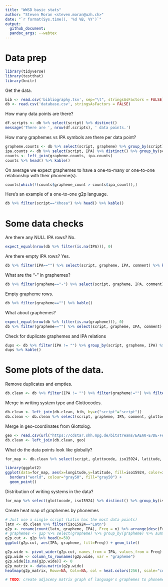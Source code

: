 ```yaml
---
title: "WWSD basic stats"
author: "Steven Moran <steven.moran@uzh.ch>"
date: "`r format(Sys.time(), '%d %B, %Y')`"
output:
  github_document:
  pandoc_args: --webtex
---
```


# Data prep

```r
library(tidyverse)
library(testthat)
library(knitr)
```

Get the data.

```r
bib <- read.csv('bibliography.tsv', sep="\t", stringsAsFactors = FALSE)
db <- read.csv('database.csv', stringsAsFactors = FALSE)
```

How many data points are there?

```r
df.scripts <- db %>% select(script) %>% distinct()
message('There are ', nrow(df.scripts), ' data points.')
```

How many graphemes vs IPA symbols are there per data point?

```r
grapheme.counts <- db %>% select(script, grapheme) %>% group_by(script) %>% summarize(grapheme_count = n())
ipa.counts <- db %>% select(script, IPA) %>% distinct() %>% group_by(script) %>% summarize(ipa_count = n())
counts <- left_join(grapheme.counts, ipa.counts)
counts %>% head() %>% kable()
```

On average we expect graphemes to have a one-to-many or one-to-one relationship with their phoneme(s).

```r
counts[which(!(counts$grapheme_count > counts$ipa_count)),]
```
Here's an example of a one-to-one g2p language.

```r
db %>% filter(script=="Xhosa") %>% head() %>% kable()
```

# Some data checks

Are there any NULL IPA rows? No.

```r
expect_equal(nrow(db %>% filter(is.na(IPA))), 0)
```

Are there empty IPA rows? Yes.

```r
db %>% filter(IPA=="") %>% select(script, grapheme, IPA, comment) %>% kable()
```

What are the "-" in graphemes?

```r
db %>% filter(grapheme=="-") %>% select(script, grapheme, IPA, comment) %>% kable()
```

Empty grapheme rows.

```r
db %>% filter(grapheme=="") %>% kable() 
```

What about graphemes?

```r
expect_equal(nrow(db %>% filter(is.na(grapheme))), 0)
db %>% filter(grapheme=="") %>% select(script, grapheme, IPA, comment) %>% kable()
```

Check for duplicate graphemes and IPA relations

```r
dups <- db %>% filter(IPA != "") %>% group_by(script, grapheme, IPA) %>% filter(n()>1) %>% select(script, grapheme, IPA, comment) %>% arrange(script, grapheme, IPA)
dups %>% kable()
```


# Some plots of the data.

Remove duplicates and empties.

```r
db.clean <- db %>% filter(IPA != "") %>% filter(grapheme!="") %>% filter(grapheme!="-") %>% distinct(script, grapheme, IPA, .keep_all = TRUE)
```

Merge in writing system type and Glottocodes.

```r
db.clean <- left_join(db.clean, bib, by=c("script"="script"))
db.clean <- db.clean %>% select(script, grapheme, IPA, comment, glottocode, iso15924)
```

Merge in geo-coordinates from Glottolog.

```r
geo <- read.csv(url("https://cdstar.shh.mpg.de/bitstreams/EAEA0-E7DE-FA06-8817-0/languages_and_dialects_geo.csv"), stringsAsFactors = FALSE)
db.clean <- left_join(db.clean, geo)
```

What do the data points look like globally?

```r
for_map <- db.clean %>% select(script, glottocode, iso15924, latitude, longitude) %>% distinct()

library(ggplot2)
ggplot(data=for_map, aes(x=longitude,y=latitude, fill=iso15924, color=iso15924)) + 
  borders("world", colour="gray50", fill="gray50") + 
  geom_point()
```

Distribution of writing systems in the data?

```r
for_map %>% select(glottocode, iso15924) %>% distinct() %>% group_by(iso15924) %>% summarize(count = n()) %>% arrange(desc(count)) %>% kable()
```

Create heat map of graphemes by phonemes

```r
# Just use a single script (Latin has the most data points)
latn <- db.clean %>% filter(iso15924=="Latn")
g2p <- rename(count(latn, grapheme, IPA), Freq = n) %>% arrange(desc(Freq))
# graphemes <- g2p %>% select(grapheme) %>% group_by(grapheme) %>% summarize(count=n()) %>% arrange(desc(count))
g2p.cut <- g2p %>% head(n=50)
ggplot(g2p.cut, aes(IPA, grapheme, fill=Freq)) + geom_tile()
```

```r
g2p.wide <- pivot_wider(g2p.cut, names_from = IPA, values_from = Freq)
g2p.wide <- column_to_rownames(g2p.wide, var = "grapheme")
g2p.wide[is.na(g2p.wide)] <- 0
g2p_matrix <- data.matrix(g2p.wide)
heatmap(g2p_matrix, Rowv=NA, Colv=NA, col = heat.colors(256), scale="column", margins=c(5,10))
```

```r
# TODO: create adjaceny matrix graph of language's graphemes to phonemes
```

